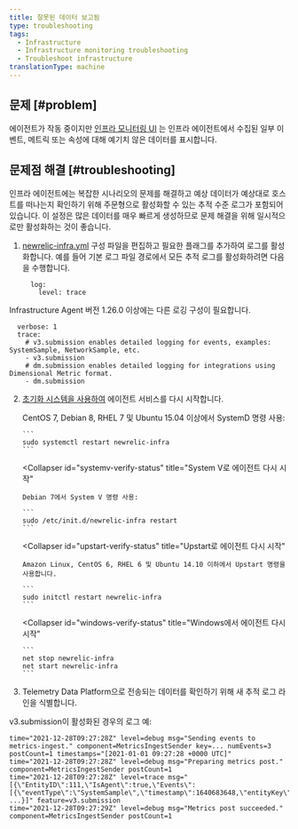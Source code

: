 ```yaml
---
title: 잘못된 데이터 보고됨
type: troubleshooting
tags:
  - Infrastructure
  - Infrastructure monitoring troubleshooting
  - Troubleshoot infrastructure
translationType: machine
---
```


## 문제 [#problem]

에이전트가 작동 중이지만 [인프라 모니터링 UI](/docs/infrastructure/new-relic-infrastructure/infrastructure-ui-pages/infrastructure-compute-page-measure-resource-usage) 는 인프라 에이전트에서 수집된 일부 이벤트, 메트릭 또는 속성에 대해 예기치 않은 데이터를 표시합니다.

## 문제점 해결 [#troubleshooting]

인프라 에이전트에는 복잡한 시나리오의 문제를 해결하고 예상 데이터가 예상대로 호스트를 떠나는지 확인하기 위해 주문형으로 활성화할 수 있는 추적 수준 로그가 포함되어 있습니다. 이 설정은 많은 데이터를 매우 빠르게 생성하므로 문제 해결을 위해 일시적으로만 활성화하는 것이 좋습니다.

1. [newrelic-infra.yml](/docs/infrastructure/install-infrastructure-agent/configuration/infrastructure-agent-configuration-settings/#logging-variables) 구성 파일을 편집하고 필요한 플래그를 추가하여 로그를 활성화합니다. 예를 들어 기본 로그 파일 경로에서 모든 추적 로그를 활성화하려면 다음을 수행합니다.

   ```
     log:
       level: trace
   ```

Infrastructure Agent 버전 1.26.0 이상에는 다른 로깅 구성이 필요합니다.

```
  verbose: 1
  trace: 
    # v3.submission enables detailed logging for events, examples: SystemSample, NetworkSample, etc.
    - v3.submission
    # dm.submission enables detailed logging for integrations using Dimensional Metric format. 
    - dm.submission
```

2. [초기화 시스템을 사용하여](/docs/infrastructure/new-relic-infrastructure/configuration/start-stop-restart-check-infrastructure-agent-status#init-system) 에이전트 서비스를 다시 시작합니다.

   <CollapserGroup>
     <Collapser
       id="systemd-verify-status"
       title="SystemD로 에이전트 다시 시작"
     >
       CentOS 7, Debian 8, RHEL 7 및 Ubuntu 15.04 이상에서 SystemD 명령 사용:

       ```
       sudo systemctl restart newrelic-infra
       ```
     </Collapser>

     <Collapser
       id="systemv-verify-status"
       title="System V로 에이전트 다시 시작"
     >
       Debian 7에서 System V 명령 사용:

       ```
       sudo /etc/init.d/newrelic-infra restart
       ```
     </Collapser>

     <Collapser
       id="upstart-verify-status"
       title="Upstart로 에이전트 다시 시작"
     >
       Amazon Linux, CentOS 6, RHEL 6 및 Ubuntu 14.10 이하에서 Upstart 명령을 사용합니다.

       ```
       sudo initctl restart newrelic-infra
       ```
     </Collapser>

     <Collapser
       id="windows-verify-status"
       title="Windows에서 에이전트 다시 시작"
     >
       ```
       net stop newrelic-infra
       net start newrelic-infra
       ```
     </Collapser>
   </CollapserGroup>

3. Telemetry Data Platform으로 전송되는 데이터를 확인하기 위해 새 추적 로그 라인을 식별합니다.

v3.submission이 활성화된 경우의 로그 예:

```
time="2021-12-28T09:27:28Z" level=debug msg="Sending events to metrics-ingest." component=MetricsIngestSender key=... numEvents=3 postCount=1 timestamps="[2021-01-01 09:27:28 +0000 UTC]"
time="2021-12-28T09:27:28Z" level=debug msg="Preparing metrics post." component=MetricsIngestSender postCount=1
time="2021-12-28T09:27:28Z" level=trace msg="[{\"EntityID\":111,\"IsAgent\":true,\"Events\":[{\"eventType\":\"SystemSample\",\"timestamp\":1640683648,\"entityKey\":\"...\",\"cpuPercent\":0.2004008016032026, ...}]" feature=v3.submission
time="2021-12-28T09:27:29Z" level=debug msg="Metrics post succeeded." component=MetricsIngestSender postCount=1
```